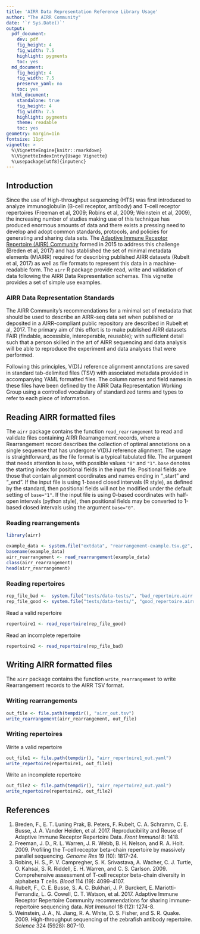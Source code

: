 ```yaml
---
title: 'AIRR Data Representation Reference Library Usage'
author: "The AIRR Community"
date: '`r Sys.Date()`'
output:
  pdf_document:
    dev: pdf
    fig_height: 4
    fig_width: 7.5
    highlight: pygments
    toc: yes
  md_document:
    fig_height: 4
    fig_width: 7.5
    preserve_yaml: no
    toc: yes
  html_document:
    standalone: true
    fig_height: 4
    fig_width: 7.5
    highlight: pygments
    theme: readable
    toc: yes 
geometry: margin=1in
fontsize: 11pt
vignette: >
  %\VignetteEngine{knitr::rmarkdown}
  %\VignetteIndexEntry{Usage Vignette}
  %\usepackage[utf8]{inputenc}
---
```


## Introduction

Since the use of High-throughput sequencing (HTS) was first introduced to analyze 
immunoglobulin (B-cell receptor, antibody) and T-cell receptor repertoires 
(Freeman et al, 2009; Robins et al, 2009; Weinstein et al, 2009), 
the increasing number of studies making use of this technique has produced enormous 
amounts of data and there exists a pressing need to develop and adopt common standards, 
protocols, and policies for generating and sharing data sets. The [Adaptive Immune 
Receptor Repertoire (AIRR) Community](http://airr-community.org) formed in 
2015 to address this challenge (Breden et al, 2017) and has stablished the set of 
minimal metadata elements (MiAIRR) required for describing published AIRR 
datasets (Rubelt et al, 2017) as well as file formats to represent this data in a 
machine-readable form. The `airr` R package provide read, write and validation of data 
following the AIRR Data Representation schemas. This vignette provides a set of 
simple use examples.

### AIRR Data Representation Standards

The AIRR Community's recommendations for a minimal set of metadata that should be 
used to describe an AIRR-seq data set when published or deposited in a 
AIRR-compliant public repository are described in Rubelt et al, 2017. The primary 
aim of this effort is to make published AIRR datasets FAIR (findable, accessible, 
interoperable, reusable); with sufficient detail such that a person skilled in the 
art of AIRR sequencing and data analysis will be able to reproduce the 
experiment and data analyses that were performed.

Following this principles, V(D)J reference alignment annotations are 
saved in standard tab-delimited files (TSV) with associated metadata 
provided in accompanying YAML formatted files. The column names 
and field names in these files have been defined by the 
AIRR Data Representation Working Group using a controlled vocabulary of 
standardized terms and types to refer to each piece of information.

## Reading AIRR formatted files

The `airr` package contains the function `read_rearrangement` to read and validate
files containing AIRR Rearrangement records, where a Rearrangement record describes 
the collection of optimal annotations on a single sequence that has undergone V(D)J reference alignment. 
The usage is straightforward, as the file format is a typical tabulated file. 
The argument that needs attention is `base`, with possible values `"0"` and `"1"`. 
`base` denotes the starting index for positional fields in the input file. 
Positional fields are those that contain alignment coordinates and names 
ending in "_start" and "_end". If the input file is using 1-based closed 
intervals (R style), as defined by the standard, then positional fields will 
not be modified under the default setting of `base="1"`. If the input file is using 
0-based coordinates with half-open intervals (python style), then 
positional fields may be converted to 1-based closed 
intervals using the argument `base="0"`.

### Reading rearrangements
```r
library(airr)

example_data <- system.file("extdata", "rearrangement-example.tsv.gz", package="airr")
basename(example_data)
airr_rearrangement <- read_rearrangement(example_data)
class(airr_rearrangement)
head(airr_rearrangement)
```

### Reading repertoires 

```r
rep_file_bad <-  system.file("tests/data-tests/", "bad_repertoire.airr.yaml", package="airr")
rep_file_good <- system.file("tests/data-tests/", "good_repertoire.airr.yaml", package="airr")
```

Read a valid repertoire
```r
repertoire1 <- read_repertoire(rep_file_good)
```

Read an incomplete repertoire
```r
repertoire2 <- read_repertoire(rep_file_bad)
```


## Writing AIRR formatted files

The `airr` package contains the function `write_rearrangement` to write
Rearrangement records to the AIRR TSV format.

### Writing rearrangements
```r
out_file <- file.path(tempdir(), "airr_out.tsv")
write_rearrangement(airr_rearrangement, out_file)
```

### Writing repertoires

Write a valid repertoire
```r
out_file1 <- file.path(tempdir(), "airr_repertoire1_out.yaml")
write_repertoire(repertoire1, out_file1)
```

Write an incomplete repertoire
```r
out_file2 <- file.path(tempdir(), "airr_repertoire2_out.yaml")
write_repertoire(repertoire2, out_file2)
```


## References

1. Breden, F., E. T. Luning Prak, B. Peters, F. Rubelt, C. A. Schramm, C. E. Busse, 
    J. A. Vander Heiden, et al. 2017. Reproducibility and Reuse of Adaptive Immune 
    Receptor Repertoire Data. *Front Immunol* 8: 1418.
2. Freeman, J. D., R. L. Warren, J. R. Webb, B. H. Nelson, and R. A. Holt. 2009. 
    Profiling the T-cell receptor beta-chain repertoire by massively parallel sequencing.
    *Genome Res* 19 (10): 1817-24.
3. Robins, H. S., P. V. Campregher, S. K. Srivastava, A. Wacher, C. J. Turtle, 
    O. Kahsai, S. R. Riddell, E. H. Warren, and C. S. Carlson. 2009. 
    Comprehensive assessment of T-cell receptor beta-chain diversity in alphabeta T cells.
    *Blood* 114 (19): 4099-4107.
4. Rubelt, F., C. E. Busse, S. A. C. Bukhari, J. P. Burckert, E. Mariotti-Ferrandiz, 
    L. G. Cowell, C. T. Watson, et al. 2017. Adaptive Immune Receptor Repertoire Community 
    recommendations for sharing immune-repertoire sequencing data.
    *Nat Immunol* 18 (12): 1274-8.
5. Weinstein, J. A., N. Jiang, R. A. White, D. S. Fisher, and S. R. Quake. 2009.
    High-throughput sequencing of the zebrafish antibody repertoire.
    *Science* 324 (5928): 807-10.
